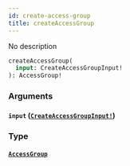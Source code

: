 ```yaml
---
id: create-access-group
title: createAccessGroup
---
```


No description

```graphql
createAccessGroup(
  input: CreateAccessGroupInput!
): AccessGroup!

```

### Arguments

#### `input` ([`CreateAccessGroupInput!`](/graphql/inputs/create-access-group-input))

### Type

#### [`AccessGroup`](/graphql/objects/access-group)
